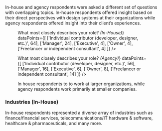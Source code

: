
<Grid>
  <GridCell spanMD="8" spanLG="12">
    <SectionHeader title="The Respondents" number="1" total="6" />
  </GridCell>

  <GridCell spanLG="6">
    <p class="cmp-type-body-large">In-house and agency respondents were asked a different set of questions with overlapping topics. In-house respondents offered insight based on their direct perspectives with design systems at their organizations while agency respondents offered insight into their client’s experiences.</p>
  </GridCell>

  <GridCell start="1" spanMD="6">
    <Figure count="1.1" caption="217 Responses">
      <PieChart
        title={<>What most closely describes your role? <em>(In-House)</em></>}
        dataPoints={[
          ['Individual contributor (developer, designer, etc.)', 64],
          ['Manager', 24],
          ['Executive', 4],
          ['Owner', 4],
          ['Freelancer or independent consultant', 4]
        ]}
      />
    </Figure>
  </GridCell>
  
  <GridCell start="1" startMD="5" startLG="9" rowSpanMD="2" rowStartMD="2" alignMD="center">
    <Figure count="1.2" caption="159 Responses">
      <StackedChart
        title="How much of your website(s) or application(s) is sourced from your design system?"
        keyMap={[
          'Less than 25% is from the design system',
          '25% to 49% is from the design system',
          '50% to 74% is from the design system',
          'More than 75% is from the design system',
          'I am not sure'
        ]}
        dataPoints={[
          ['Not successful', [33, 33, 17, 0, 17]],
          ['Slightly successful', [58, 32, 10, 0, 0]],
          ['Moderately successful', [17, 30, 22, 20, 12]],
          ['Successful', [10, 24, 36, 28, 2]],
          ['Very successful', [8, 8, 25, 50, 8]]
        ]}
      />
    </Figure>
  </GridCell>

  <GridCell start="1" spanMD="6">
    <Figure count="1.3" caption="159 Responses">
      <PieChart
        title={<>What most closely describes your role? <em>(Agency)</em></>}
        dataPoints={[
          ['Individual contributor (developer, designer, etc.)', 56],
          ['Manager', 16],
          ['Executive', 6],
          ['Owner', 8],
          ['Freelancer or independent consultant', 14]
        ]}
      />
    </Figure>
  </GridCell>
  
  <GridCell start="1" startMD="5" startLG="9" rowSpanMD="2" alignMD="center">
    <Figure count="1.4" caption="374 Responses">
      <BarChart
        title="Organization Size"
        keyMap={['In-house', 'Agency']}
        dataPoints={[
          ['1-50 Employees', [10, 54]],
          ['51-2,000 Employees', [43, 33]],
          ['2,001-10,000+ Employees', [47, 13]]
        ]}>
In house respondents to to work at larger organizations, while agency respondents work primarily at smaller companies.
      </BarChart>
    </Figure>
  </GridCell>

  <GridCell start="1" spanMD="4">

### Industries **(In-House)**

In-house respondents represented a diverse array of industries such as finance/financial services, telecommunications/IT hardware & software, healthcare & pharmaceuticals, and many more.

  </GridCell>
</Grid>
